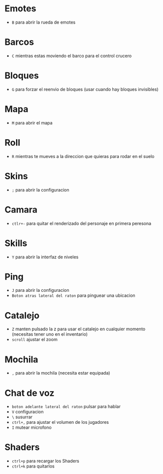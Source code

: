 # Emotes 
- `B` para abrir la rueda de emotes

# Barcos
- `C` mientras estas moviendo el barco para el control crucero

# Bloques
- `G` para forzar el reenvio de bloques (usar cuando hay bloques invisibles)

# Mapa
- `M` para abrir el mapa

# Roll
- `R` mientras te mueves a la direccion que quieras para rodar en el suelo 

# Skins
- `;` para abrir la configuracion

# Camara
- `ctlr+-` para quitar el renderizado del personaje en primera peresona

# Skills
- `Y` para abrir la interfaz de niveles 

# Ping 
- `J` para abrir la configuracion
- `Boton atras lateral del raton` para pinguear una ubicacion

# Catalejo
- `Z` manten pulsado la z para usar el catalejo en cualquier momento (necesitas tener uno en el inventario)
- `scroll` ajustar el zoom

# Mochila
- `,` para abrir la mochila (necesita estar equipada)

# Chat de voz
- `boton adelante lateral del raton` pulsar para hablar
- `V` configuracion 
- `\` susurrar
- `ctrl+,` para ajustar el volumen de los jugadores
- `I` mutear microfono

# Shaders 
- `ctrl+p` para recargar los Shaders
- `ctrl+k` para quitarlos